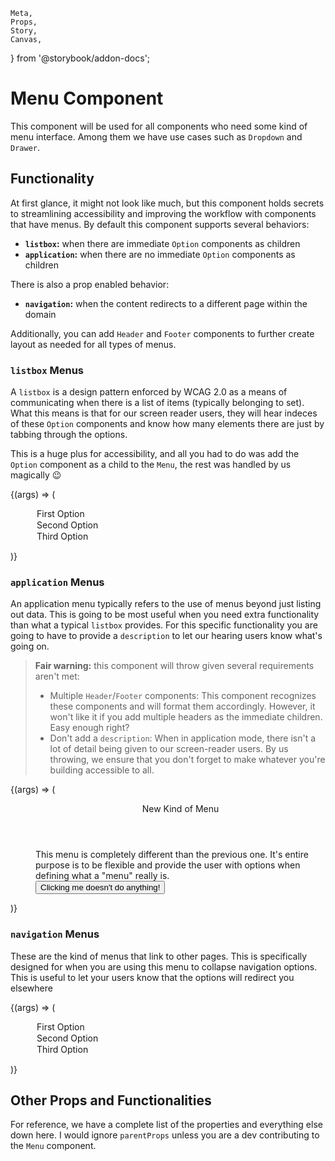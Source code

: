     Meta,
    Props,
    Story,
    Canvas,
} from '@storybook/addon-docs';

<Meta title="Interfacing/Menu" component={Menu} />

# Menu Component

This component will be used for all components who need some kind of menu interface. Among them we
have use cases such as `Dropdown` and `Drawer`.

## Functionality

At first glance, it might not look like much, but this component holds secrets to streamlining
accessibility and improving the workflow with components that have menus. By default this component
supports several behaviors:

-   **`listbox`:** when there are immediate `Option` components as children
-   **`application`:** when there are no immediate `Option` components as children

There is also a prop enabled behavior:

-   **`navigation`:** when the content redirects to a different page within the domain

Additionally, you can add `Header` and `Footer` components to further create layout as needed for
all types of menus.

### `listbox` Menus

A `listbox` is a design pattern enforced by WCAG 2.0 as a means of communicating when there is a
list of items (typically belonging to set). What this means is that for our screen reader users,
they will hear indeces of these `Option` components and know how many elements there are just by
tabbing through the options.

This is a huge plus for accessibility, and all you had to do was add the `Option` component as
a child to the `Menu`, the rest was handled by us magically 😉

<Canvas>
    <Story name="Listbox Menu" args={{ label: 'Menu Component' }}>
        {(args) => (
            <Menu {...args}>
                <Option>First Option</Option>
                <Option>Second Option</Option>
                <Option>Third Option</Option>
            </Menu>
        )}
    </Story>
</Canvas>

### `application` Menus

An application menu typically refers to the use of menus beyond just listing out data. This is going
to be most useful when you need extra functionality than what a typical `listbox` provides. For this
specific functionality you are going to have to provide a `description` to let our hearing users
know what's going on. 

> **Fair warning:** this component will throw given several requirements aren't met:
>
> -   Multiple `Header`/`Footer` components: This component recognizes these components and will
>     format them accordingly. However, it won't like it if you add multiple headers as the immediate
>     children. Easy enough right?
> -   Don't add a `description`: When in application mode, there isn't a lot of detail being given
>     to our screen-reader users. By us throwing, we ensure that you don't forget to make whatever
>     you're building accessible to all.

<Canvas>
    <Story
        name="Application Menu"
        args={{
            label: 'Menu Component',
            description: 'This is a special menu that you can interact with',
            height: 200,
            width: 400,
            padding: 10,
        }}
    >
        {(args) => (
            <Menu {...args}>
                <Header>
                    <Text header={3} bold>
                        New Kind of Menu
                    </Text>
                </Header>
                <Text>
                    This menu is completely different than the previous one. It's entire purpose is
                    to be flexible and provide the user with options when defining what a "menu"
                    really is.
                </Text>
                <Footer>
                    <Button>Clicking me doesn't do anything!</Button>
                </Footer>
            </Menu>
        )}
    </Story>
</Canvas>

### `navigation` Menus

These are the kind of menus that link to other pages. This is specifically designed for when you are
using this menu to collapse navigation options. This is useful to let your users know that the options
will redirect you elsewhere

<Canvas>
    <Story name="Navigation Menu" args={{ label: 'Menu Component', navigation: true }}>
        {(args) => (
            <Menu {...args}>
                <Option>First Option</Option>
                <Option>Second Option</Option>
                <Option>Third Option</Option>
            </Menu>
        )}
    </Story>
</Canvas>

## Other Props and Functionalities

For reference, we have a complete list of the properties and everything else down here. I would ignore
`parentProps` unless you are a dev contributing to the `Menu` component.

<Props of={Menu} />
